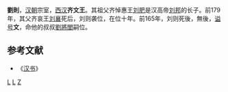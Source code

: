 {{for|西汉参鬷侯|刘则 (参鬷侯)}}

'''劉則'''{{BD||？|前165年||catIdx=L}}，[[汉朝|汉朝]]宗室，[[西汉|西汉]]'''齐文王'''。其祖父齐悼惠王[[刘肥|刘肥]]是汉高帝[[刘邦|刘邦]]的长子。前179年，其父齐哀王[[刘襄_(齐王)|刘襄]]死后，刘则袭位，在位十年。前165年，刘则死後，無後，[[谥号|谥号]]'''文'''，命他的叔叔[[劉將閭|劉將閭]]嗣位。

{{start box}}
{{s-before|父哀王[[刘襄_(齐王)|刘襄]]}}
{{s-title|[[西汉|西汉]][[齐王|齐王]]|前178年—前165年}}
{{s-after|叔父孝王[[劉將閭|劉將閭]]}}
{{end box}}
==参考文献==
*《[[汉书|汉书]]》
{{漢朝齊國}}
{{漢朝人物小作品}}
[[Category:汉朝宗室|L]]
[[Category:汉朝诸侯王|L]]
[[Category:刘姓|Z]]